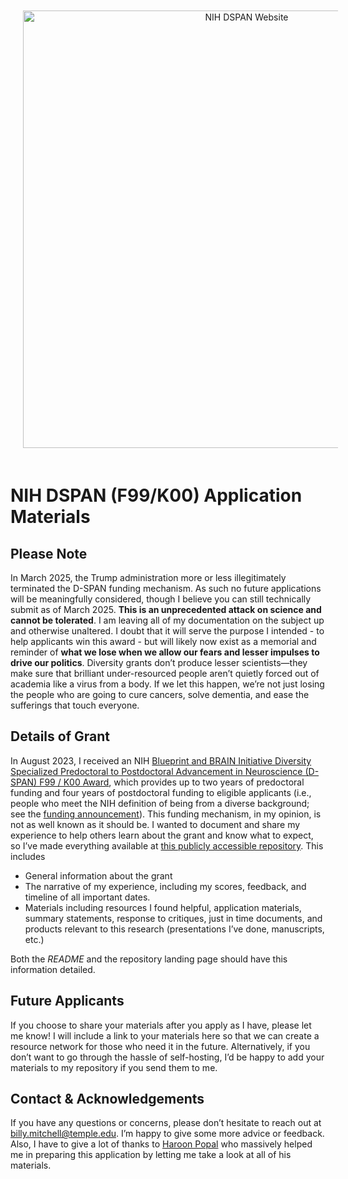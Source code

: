 <head>
  <meta property="og:title" content="NIH F99/K00 Information" />
  <meta property="og:description" content="Information and Materials Related to My NIH DSPAN F99/K00 Award" />
  <meta property="og:image" content="assets/images/logo.png" />
  <meta property="og:url" content="https://wj-mitchell.github.io/docs/F99K00.html" />
</head>

<div style="text-align: center;">
  <a href="https://neuroscienceblueprint.nih.gov/training/nih-blueprint-and-brain-initiative-d-span-award-f99k00"> 
	<img src="/assets/images/DSPAN.jpg" alt="NIH DSPAN Website" align="middle" style="margin: 20px 20px 20px 20px;"  width="700"/> 
  </a>
</div>

# NIH DSPAN (F99/K00) Application Materials

## Please Note
In March 2025, the Trump administration more or less illegitimately terminated the D-SPAN funding mechanism. As such no future applications will be meaningfully considered, though I believe you can still technically submit as of March 2025. **This is an unprecedented attack on science and cannot be tolerated**. I am leaving all of my documentation on the subject up and otherwise unaltered. I doubt that it will serve the purpose I intended - to help applicants win this award - but will likely now exist as a memorial and reminder of **what we lose when we allow our fears and lesser impulses to drive our politics**. Diversity grants don’t produce lesser scientists—they make sure that brilliant under-resourced people aren’t quietly forced out of academia like a virus from a body. If we let this happen, we’re not just losing the people who are going to cure cancers, solve dementia, and ease the sufferings that touch everyone.
 
## Details of Grant 
 
In August 2023, I received an NIH [Blueprint and BRAIN Initiative Diversity Specialized Predoctoral to Postdoctoral Advancement in Neuroscience (D-SPAN) F99 / K00 Award](https://neuroscienceblueprint.nih.gov/training/nih-blueprint-and-brain-initiative-d-span-award-f99k00), which provides up to two years of predoctoral funding and four years of postdoctoral funding to eligible applicants (i.e., people who meet the NIH definition of being from a diverse background; see the [funding announcement](https://grants.nih.gov/grants/guide/rfa-files/RFA-NS-21-012.html)). This funding mechanism, in my opinion, is not as well known as it should be. I wanted to document and share my experience to help others learn about the grant and know what to expect, so I've made everything available at [this publicly accessible repository](https://github.com/wj-mitchell/DSPAN_Details). This includes

* General information about the grant
* The narrative of my experience, including my scores, feedback, and timeline of all important dates.
* Materials including resources I found helpful, application materials, summary statements, response to critiques, just in time documents, and products relevant to this research (presentations I've done, manuscripts, etc.)

Both the *README* and the repository landing page should have this information detailed. 

## Future Applicants
If you choose to share your materials after you apply as I have, please let me know! I will include a link to your materials here so that we can create a resource network for those who need it in the future. Alternatively, if you don't want to go through the hassle of self-hosting, I'd be happy to add your materials to my repository if you send them to me. 

## Contact & Acknowledgements 
If you have any questions or concerns, please don't hesitate to reach out at [billy.mitchell@temple.edu](mailto:billy.mitchell@temple.edu). I'm happy to give some more advice or feedback. Also, I have to give a lot of thanks to [Haroon Popal](https://twitter.com/hpopal_brain?lang=en) who massively helped me in preparing this application by letting me take a look at all of his materials. 